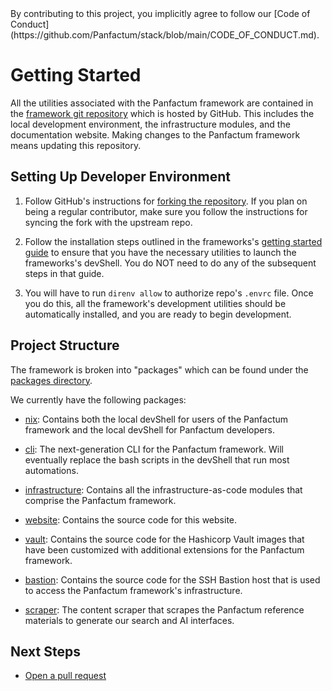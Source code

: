 
<MarkdownAlert severity="info">
  By contributing to this project, you implicitly agree to follow our [Code of Conduct](https://github.com/Panfactum/stack/blob/main/CODE_OF_CONDUCT.md).
</MarkdownAlert>

# Getting Started

All the utilities associated with the Panfactum framework are contained in the [framework git repository](https://github.com/Panfactum/stack)
which is hosted by GitHub. This includes the local development environment, the infrastructure modules, and the documentation
website. Making changes to the Panfactum framework means updating this repository.

## Setting Up Developer Environment

1. Follow GitHub's instructions for [forking the repository](https://docs.github.com/en/pull-requests/collaborating-with-pull-requests/working-with-forks/fork-a-repo).
   If you plan on being a regular contributor, make sure you follow the instructions for syncing the fork with the upstream repo.

2. Follow the installation steps outlined in the frameworks's [getting started guide](/docs/edge/guides/getting-started/install-tooling)
   to ensure that you have the necessary utilities to launch the frameworks's devShell. You do NOT need
   to do any of the subsequent steps in that guide.

3. You will have to run `direnv allow` to authorize repo's `.envrc` file. Once you do this, all the framework's development utilities
   should be automatically installed, and you are ready to begin development.

## Project Structure

The framework is broken into "packages" which can be found under the [packages directory](https://github.com/Panfactum/stack/tree/main/packages).

We currently have the following packages:

* [nix](https://github.com/Panfactum/stack/tree/__PANFACTUM_VERSION_EDGE__/packages/nix): Contains both the local devShell for
  users of the Panfactum framework and the local devShell for Panfactum developers.

* [cli](https://github.com/Panfactum/stack/tree/__PANFACTUM_VERSION_EDGE__/packages/cli): The next-generation CLI for the Panfactum framework. Will
  eventually replace the bash scripts in the devShell that run most automations.

* [infrastructure](https://github.com/Panfactum/stack/tree/__PANFACTUM_VERSION_EDGE__/packages/infrastructure): Contains all the
  infrastructure-as-code modules that comprise the Panfactum framework.

* [website](https://github.com/Panfactum/stack/tree/__PANFACTUM_VERSION_EDGE__/packages/website): Contains the source code for this website.

* [vault](https://github.com/Panfactum/stack/tree/__PANFACTUM_VERSION_EDGE__/packages/vault): Contains the source code for the Hashicorp Vault images that have
  been customized with additional extensions for the Panfactum framework.

* [bastion](https://github.com/Panfactum/stack/tree/__PANFACTUM_VERSION_EDGE__/packages/bastion): Contains the source code for the SSH Bastion host that is used to
  access the Panfactum framework's infrastructure.

* [scraper](https://github.com/Panfactum/stack/tree/__PANFACTUM_VERSION_EDGE__/packages/scraper): The content scraper that scrapes the Panfactum reference materials
  to generate our search and AI interfaces.

## Next Steps

* [Open a pull request](/docs/edge/guides/contributing/pull-requests)
